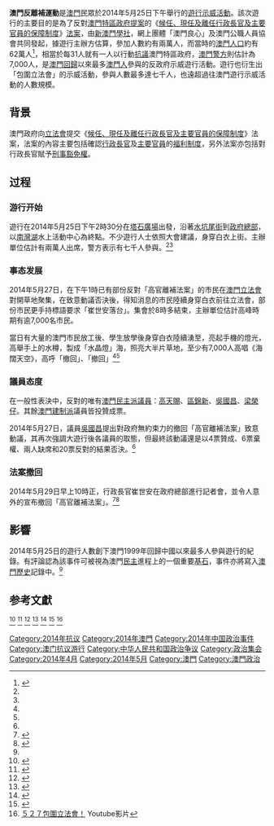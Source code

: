 {{Infobox Civil Conflict 
|conflict=澳門反離補運動
|partof=
|image=
|caption=5月25日的遊行人士行經[[水坑尾街|水坑尾街]]
|caption=5月25日超過兩萬澳門人烈日上街抗議
|date=2014年4月23日－5月29日
|place={{MAC}}
|casus=
* [[澳門特別行政區政府|澳門政府]]在無經過公開諮詢下，強行訂立[[候任、現任及離任行政長官及主要官員的保障制度|離補法]]，賦予[[澳門特別行政區行政長官|特首]]和主要官員巨額離職補償金，以及在任特首享有凌駕司法系統的刑事豁免權。
* 政府嚴重失能，僅由幾百人選舉產生的[[澳門特別行政區政府|澳門政府]]，一直無法解決市民面對嚴峻的房屋、交通、物價、醫療等社會問題。
* 代議政制失效，民選席次不足一半的[[澳門立法會|澳門立法會]]無法代表真實民意。
|goals =
* 立即撤回[[候任、現任及離任行政長官及主要官員的保障制度|離保法]]
* [[行政長官|行政長官]][[崔世安|崔世安]]辭職下台
|methods = [[請願|請願]]、[[遊行|遊行]]、[[靜坐_(示威)|靜坐]]、[[包圍|包圍]]、社交網絡行動
|result=
* [[澳門立法會|澳門立法會]]一致通過中止表決[[候任、現任及離任行政長官及主要官員的保障制度|離保法]]
* [[澳門特別行政區政府|澳門政府]]宣佈撤回[[候任、現任及離任行政長官及主要官員的保障制度|離保法]]
}}
'''澳門反離補運動'''是[[澳門|澳門]]民眾於2014年5月25日下午舉行的[[遊行|遊行]][[示威活動|示威活動]]。該次遊行的主要目的是為了反對[[澳門特區政府|澳門特區政府]][[提案|提案]]的《[[候任、現任及離任行政長官及主要官員的保障制度|候任、現任及離任行政長官及主要官員的保障制度]]》[[法案|法案]]，由[[新澳門學社|新澳門學社]]，網上團體「澳門良心」及澳門公職人員協會共同發起，據遊行主辦方估算，參加人數約有兩萬人，而當時的[[澳門人口|澳門人口]]約有62萬人<ref>{{cite web|url=https://www.dsec.gov.mo/Statistic.aspx?NodeGuid=3c3f3a28-9661-4a5f-b876-83d8b3eade28#P99077b13-71ea-48e8-9b78-d5984ea6d268|title=人口估計|website=統計暨普查局|access-date=2019-12-07|archive-date=2019-11-15|archive-url=https://web.archive.org/web/20191115074547/https://www.dsec.gov.mo/Statistic.aspx?NodeGuid=3c3f3a28-9661-4a5f-b876-83d8b3eade28#P99077b13-71ea-48e8-9b78-d5984ea6d268|dead-url=no}}</ref>，相當於每31人就有一人以行動[[抗議|抗議]]澳門特區政府，[[警察總局|澳門警方]]則估計為7,000人，是[[澳門回歸|澳門回歸]]以來最多[[澳門人|澳門人]]參與的反政府示威遊行活動。遊行也衍生出「包圍立法會」的示威活動，參與人數最多達七千人，也遠超過往澳門遊行示威活動的人數規模。

==背景==
澳門政府向[[澳門立法會|立法會]]提交《[[候任、現任及離任行政長官及主要官員的保障制度|候任、現任及離任行政長官及主要官員的保障制度]]》法案，法案的內容主要包括確認[[澳門特別行政區行政長官|行政長官]]及[[澳門特別行政區政府#主要官員|主要官員]]的[[福利|福利]][[制度|制度]]，另外法案亦包括對行政長官賦予[[刑事|刑事]][[豁免權|豁免權]]。

==过程==
===游行开始===
遊行在2014年5月25日下午2時30分在[[塔石廣場|塔石廣場]]出發，沿著[[水坑尾街|水坑尾街]]到[[澳門特區政府總部|政府總部]]，以[[南灣湖|南灣湖]]水上活動中心為終點。不少遊行人士依照大會建議，身穿白衣上街。主辦單位估計有兩萬人出席，警方表示有七千人參與。<ref name="process1" /><ref name="process2" />
===事态发展===
2014年5月27日，在下午1時已有部份反對「高官離補法案」的市民在[[澳門立法會|澳門立法會]]對開草地聚集，在致意動議否決後，得知消息的市民陸續身穿白衣前往立法會，部份市民更手持標語要求「崔世安落台」。集會於8時多結束，主辦單位估計高峰時期有逾7,000名市民。

當日有大量的澳門市民放工後、學生放學後身穿白衣陸續湧至，亮起手機的燈光，高舉手上的水樽，製成「水晶燈」海，照亮大半片草地，至少有7,000人高唱《海闊天空》，高呼「撤回」、「撤回」<ref name="enclosure1" /><ref name="enclosure2" />
===議員态度===
在一般性表決中，反對的唯有[[澳門民主派|澳門民主派]][[議員|議員]]：[[高天賜|高天賜]]、[[區錦新|區錦新]]、[[吳國昌|吳國昌]]、[[梁榮仔|梁榮仔]]。其餘[[澳門建制派|澳門建制派]]議員皆投贊成票。

2014年5月27日，議員[[吳國昌|吳國昌]]提出對政府無約束力的撤回「高官離補法案」致意動議，其再次強調大遊行後各議員的取態，但最終該動議還是以4票贊成、6票棄權、兩人缺席和20票反對的結果否決。<ref name="withdraw1" />

===法案撤回===
2014年5月29日早上10時正，行政長官崔世安在政府總部進行記者會，並令人意外的宣布撤回「高官離補法案」。<ref>{{cite news|url = http://www.tdm.com.mo/c_news/radio_news.php?id=217466|title = 特首宣布撤回高官保障制度法案|publisher = 澳門電台新聞|date = 2014-05-29|language = zh-mo|accessdate = 2014-05-29|archive-date = 2019-08-15|archive-url = https://web.archive.org/web/20190815151042/http://www.tdm.com.mo/c_news/radio_news.php?id=217466|dead-url = no}}</ref><ref>{{cite news|url = https://news.gov.mo/archive/showNews.php?DataUcn=78969|title = 政府撤回主要官員離任保障法案 公開諮詢聚共識冀完善制度建設|publisher = 新聞局|date = 2014-05-29|language = zh-mo}}</ref>

==影響==
2014年5月25日的遊行人數創下澳門1999年回歸中國以來最多人參與遊行的紀錄。有評論認為該事件可被視為澳門[[民主|民主]]進程上的一個重要[[基石|基石]]，事件亦將寫入[[澳門歷史|澳門歷史]]記錄中。<ref name="result1" />

==参考文獻==
<div class="references-small">
  <references>
<ref name="intro1">{{cite news|url=http://the-sun.on.cc/cnt/news/20140526/00407_037.html|title=澳門二萬人遊行 反高官「離補」|publisher=[[太陽報|太陽報]]|date=2014-05-26|5=|accessdate=2014-05-26|archive-date=2016-03-05|archive-url=https://web.archive.org/web/20160305005449/http://the-sun.on.cc/cnt/news/20140526/00407_037.html|dead-url=no}}</ref>
<ref name="result1">{{cite news|1 = |url = http://thehousenews.com/macau/%E6%BE%B3%E9%96%80%E5%8F%8D%E9%9B%A2%E8%A3%9C%E5%A4%A7%E9%81%8A%E8%A1%8C%E9%96%8B%E5%89%B5%E6%AD%B7%E5%8F%B2/|title = 澳門反離補大遊行開創歷史|publisher = [[主場新聞|主場新聞]]|date = 2014-05-26|deadurl = yes|archiveurl = https://web.archive.org/web/20140604212729/http://thehousenews.com/macau/%E6%BE%B3%E9%96%80%E5%8F%8D%E9%9B%A2%E8%A3%9C%E5%A4%A7%E9%81%8A%E8%A1%8C%E9%96%8B%E5%89%B5%E6%AD%B7%E5%8F%B2/|archivedate = 2014-06-04}}</ref>
<ref name="process1">{{cite news|url=http://hk.apple.nextmedia.com/news/art/20140526/18732672|title=反黑箱作業 抗特首享特權 2萬澳門人上街怒吼「不撤離補即圍立會」|publisher=香港蘋果日報|date=2014-05-26|language=zh-hk|access-date=2014-05-30|archive-url=https://web.archive.org/web/20140529101128/http://hk.apple.nextmedia.com/news/art/20140526/18732672|archive-date=2014-05-29|dead-url=yes}}</ref>
<ref name="process2">{{Cite web |url=https://www.youtube.com/watch?v=zbCEelMSFxc |title=遊行人數全程記錄影片 |access-date=2014-05-29 |archive-date=2016-04-02 |archive-url=https://web.archive.org/web/20160402034925/https://www.youtube.com/watch?v=zbCEelMSFxc |dead-url=no }}</ref>
<ref name="withdraw1">{{Cite web |url=http://almacau.net/vote/?bill=33 |title=撤回「高官離補法案」致意動議 |access-date=2014-05-30 |archive-url=https://web.archive.org/web/20140529051415/http://almacau.net/vote/?bill=33 |archive-date=2014-05-29 |dead-url=yes }}</ref>
<ref name="enclosure1">{{cite news|url = http://hk.apple.nextmedia.com/news/art/20140528/18735117|title = 水晶燈海圍立會　促撤回離補惡法　7,000澳門人高呼崔世安落台|publisher = 香港蘋果日報|date = 2014-05-28|language = zh-hk|access-date = 2014-05-30|archive-url = https://web.archive.org/web/20140529141554/http://hk.apple.nextmedia.com/news/art/20140528/18735117|archive-date = 2014-05-29|dead-url = yes}}</ref>
<ref name="enclosure2">[https://www.youtube.com/watch?v=s8jYBhovns0 ５２７包圍立法會！] {{Wayback|url=https://www.youtube.com/watch?v=s8jYBhovns0 |date=20160316121852 }} Youtube影片</ref>
  </references>
</div>

{{中華人民共和國民主運動}}

[[Category:2014年抗议|Category:2014年抗议]]
[[Category:2014年澳門|Category:2014年澳門]]
[[Category:2014年中国政治事件|Category:2014年中国政治事件]]
[[Category:澳门抗议游行|Category:澳门抗议游行]]
[[Category:中华人民共和国政治争议|Category:中华人民共和国政治争议]]
[[Category:政治集会|Category:政治集会]]
[[Category:2014年4月|Category:2014年4月]]
[[Category:2014年5月|Category:2014年5月]]
[[Category:澳門|Category:澳門]]
[[Category:澳門政治|Category:澳門政治]]